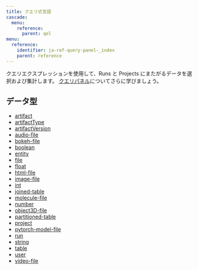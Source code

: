 ```yaml
---
title: クエリ式言語
cascade:
  menu:
    reference:
      parent: qel
menu:
  reference:
    identifier: ja-ref-query-panel-_index
    parent: reference
---
```


クエリエクスプレッションを使用して、Runs と Projects にまたがるデータを選択および集計します。
[クエリパネル](/ja/guides/models/app/features/panels/query-panels/)についてさらに学びましょう。

## データ型

* [artifact](./query-panel/artifact)
* [artifactType](./query-panel/artifact-type)
* [artifactVersion](./query-panel/artifact-version)
* [audio-file](./query-panel/audio-file)
* [bokeh-file](./query-panel/bokeh-file)
* [boolean](./query-panel/boolean)
* [entity](./query-panel/entity)
* [file](./query-panel/file)
* [float](./query-panel/float)
* [html-file](./query-panel/html-file)
* [image-file](./query-panel/image-file)
* [int](./query-panel/int)
* [joined-table](./query-panel/joined-table)
* [molecule-file](./query-panel/molecule-file)
* [number](./query-panel/number)
* [object3D-file](./query-panel/object-3-d-file)
* [partitioned-table](./query-panel/partitioned-table)
* [project](./query-panel/project)
* [pytorch-model-file](./query-panel/pytorch-model-file)
* [run](./query-panel/run)
* [string](./query-panel/string)
* [table](./query-panel/table)
* [user](./query-panel/user)
* [video-file](./query-panel/video-file)